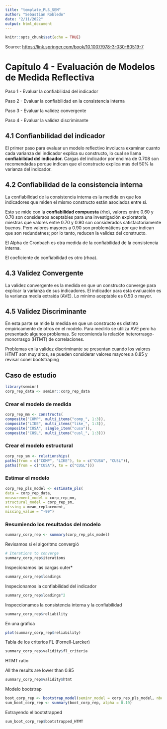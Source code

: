```yaml
---
title: "template_PLS_SEM"
author: "Sebastian Robledo"
date: "2/11/2022"
output: html_document
---
```


```r
knitr::opts_chunk$set(echo = TRUE)
```

Source: <https://link.springer.com/book/10.1007/978-3-030-80519-7>

# Capítulo 4 - Evaluación de Modelos de Medida Reflectiva

Paso 1 - Evaluar la confiabilidad del indicador

Paso 2 - Evaluar la confiabilidad en la consistencia interna

Paso 3 - Evaluar la validez convergente

Paso 4 - Evaluar la validez discriminante

## 4.1 Confianbilidad del indicador

El primer paso para evaluar un modelo reflectivo involucra examinar cuanto cada varianza del indicador explica su constructo, lo cual se llama **confiabilidad del indicador.** Cargas del indicador por encima de 0.708 son recomendadas porque indican que el constructo explica más del 50% la varianza del indicador.

## 4.2 Confiabilidad de la consistencia interna

La confiabilidad de la consistencia interna es la medida en que los indicadores que miden el mismo constructo están asociados entre sí.

Esto se mide con la **confiabilidad compuesta** (rho), valores entre 0.60 y 0.70 son consideraos aceptables para una investigación exploratoria, miestras que valores entre 0.70 y 0.90 son considerados satisfactoriamente buenos. Pero valores mayores a 0.90 son problemáticos por que indican que son redundatnes; por lo tanto, reducen la validez del constructo.

El Alpha de Cronbach es otra medida de la confiabilidad de la consistencia interna.

El coeficiente de confiabilidad es otro (rhoa).

## 4.3 Validez Convergente

La validez convergente es la medida en que un constructo converge para explicar la varianza de sus indicadores. El indicador para esta evaluación es la varianza media extraida (AVE). Lo minimo aceptable es 0.50 o mayor.

## 4.5 Validez Discriminante

En esta parte se mide la medida en que un constructo es distinto empiricamente de otros en el modelo. Para medirlo se utiliza AVE pero ha presentado algunos problemas. Se recomienda la relación heterorrasgo-monorrasgo (HTMT) de correlaciones.

Problemas en la validez discriminante se presentan cuando los valores HTMT son muy altos, se pueden considerar valores mayores a 0.85 y revisar conel bootstraping

## Caso de estudio

```r
library(seminr)
corp_rep_data <- seminr::corp_rep_data
```

### Crear el modelo de medida

```r
corp_rep_mm <- constructs(
composite("COMP", multi_items("comp_", 1:3)),
composite("LIKE", multi_items("like_", 1:3)),
composite("CUSA", single_item("cusa")),
composite("CUSL", multi_items("cusl_", 1:3)))
```

### Crear el modelo estructural

```r
corp_rep_sm <- relationships(
paths(from = c("COMP", "LIKE"), to = c("CUSA", "CUSL")),
paths(from = c("CUSA"), to = c("CUSL")))
```

### Estimar el modelo

```r
corp_rep_pls_model <- estimate_pls(
data = corp_rep_data,
measurement_model = corp_rep_mm,
structural_model = corp_rep_sm,
missing = mean_replacement,
missing_value = "-99")
```

### Resumiendo los resultados del modelo

```r
summary_corp_rep <- summary(corp_rep_pls_model)
```

Revisamos si el algoritmo convergió

```r
# Iterations to converge
summary_corp_rep$iterations
```

Inspecionamos las cargas outer\*

```r
summary_corp_rep$loadings
```

Inspecionamos la confiabilidad del indicador

```r
summary_corp_rep$loadings^2
```

Inspeccionamos la consistencia interna y la confiabilidad

```r
summary_corp_rep$reliability
```

En una gráfica

```r
plot(summary_corp_rep$reliability)
```

Tabla de los criterios FL (Fornell-Larcker)

```r
summary_corp_rep$validity$fl_criteria
```

HTMT ratio

All the results are lower than 0.85

```r
summary_corp_rep$validity$htmt
```

Modelo bootstrap

```r
boot_corp_rep <- bootstrap_model(seminr_model = corp_rep_pls_model, nboot = 1000)
sum_boot_corp_rep <- summary(boot_corp_rep, alpha = 0.10)
```

Extrayendo el bootstrapped

```r
sum_boot_corp_rep$bootstrapped_HTMT
```
